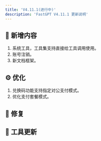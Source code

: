 ```yaml
---
title: 'V4.11.1(进行中)'
description: 'FastGPT V4.11.1 更新说明'
---
```


## 🚀 新增内容

1. 系统工具，工具集支持直接给工具调用使用。
2. 账号注销。
3. 新文档框架。

## ⚙️ 优化

1. 兑换码功能支持指定对公支付模式。
2. 优化支付套餐模式。

## 🐛 修复

## 🔨 工具更新
